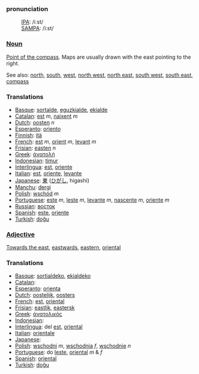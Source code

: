 ===pronunciation===
:[[International Phonetic Alphabet|IPA]]: /iːst/
:[[SAMPA]]: /i:st/

===[[Noun]]===

[[Point of the compass]]. Maps are usually drawn with the east pointing to the right.

See also: [[north]], [[south]], [[west]], [[north west]], [[north east]], [[south west]], [[south east]], [[compass]]

===Translations===
*[[Basque]]: [[sortalde]], [[eguzkialde]], [[ekialde]]
*[[Catalan]]: [[est]] ''m'', [[naixent]] ''m''
*[[Dutch]]: [[oosten]] ''n''
*[[Esperanto]]: [[oriento]]
*[[Finnish]]: [[itä]]
*[[French]]: [[est]] ''m'', [[orient]] ''m'', [[levant]] ''m''
*[[Frisian]]: [[easten]] ''n''
*[[Greek]]: [[άνατολή]]
*[[Indonesian]]: [[timur]]
*[[Interlingua]]: [[est]], [[oriente]]
*[[Italian]]: [[est]], [[oriente]], [[levante]]
*[[Japanese]]: [[東]] ([[ひがし]], higashi)
*[[Manchu]]: [[dergi]]
*[[Polish]]: [[wschód]] ''m''
*[[Portuguese]]: [[este]] ''m'', [[leste]] ''m'', [[levante]] ''m'', [[nascente]] ''m'', [[oriente]] ''m''
*[[Russian]]: [[восток]]
*[[Spanish]]: [[este]], [[oriente]]
*[[Turkish]]: [[doğu]]

===[[Adjective]]===

[[Towards the east]], [[eastwards]], [[eastern]], [[oriental]]

===Translations===
*[[Basque]]: [[sortialdeko]], [[ekialdeko]]
*[[Catalan]]: [[]]
*[[Esperanto]]: [[orienta]]
*[[Dutch]]: [[oostelijk]], [[oosters]]
*[[French]]: [[est]], [[oriental]]
*[[Frisian]]: [[eastlik]], [[eastersk]]
*[[Greek]]: [[άνατολικός]]
*[[Indonesian]]: [[]]
*[[Interlingua]]: del [[est]], [[oriental]]
*[[Italian]]: [[orientale]]
*[[Japanese]]: [[]]
*[[Polish]]: [[wschodni]] ''m'', [[wschodnia]] ''f'', [[wschodnie]] ''n''
*[[Portuguese]]: do [[leste]], [[oriental]] ''m'' & ''f''
*[[Spanish]]: [[oriental]]
*[[Turkish]]: [[doğu]]